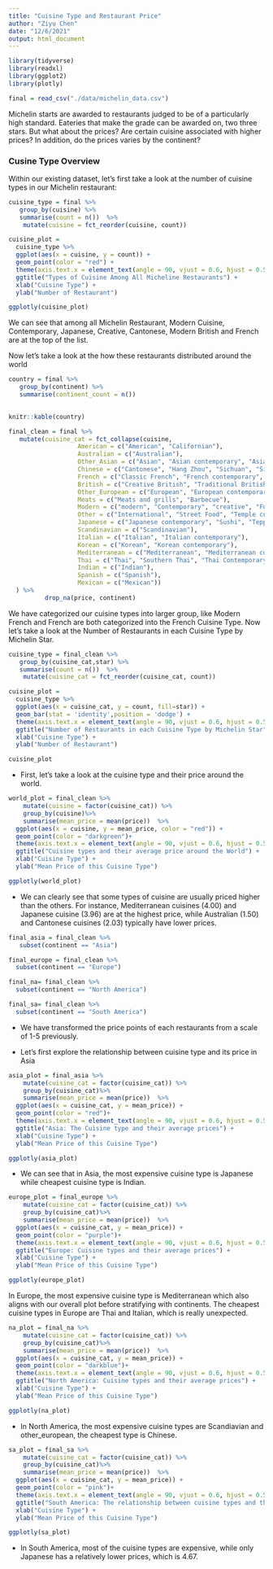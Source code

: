```yaml
---
title: "Cuisine Type and Restaurant Price"
author: "Ziyu Chen"
date: "12/6/2021"
output: html_document
---
```


```r

library(tidyverse)
library(readxl)
library(ggplot2)
library(plotly)

final = read_csv("./data/michelin_data.csv")

```

Michelin starts are awarded to restaurants judged to be of a particularly high standard. Eateries that make the grade can be awarded on, two three stars. But what about the prices? Are certain cuisine associated with higher prices? In addition, do the prices varies by the continent?

### Cusine Type Overview




Within our existing dataset, let's first take a look at the number of cuisine types in our Michelin restaurant:

```r
cuisine_type = final %>% 
   group_by(cuisine) %>% 
   summarise(count = n())  %>% 
    mutate(cuisine = fct_reorder(cuisine, count)) 

cuisine_plot = 
  cuisine_type %>%
  ggplot(aes(x = cuisine, y = count)) +
  geom_point(color = "red") + 
  theme(axis.text.x = element_text(angle = 90, vjust = 0.6, hjust = 0.5)) + 
  ggtitle("Types of Cuisine Among All Micheline Restaurants") +
  xlab("Cuisine Type") +
  ylab("Number of Restaurant") 

ggplotly(cuisine_plot)

```

We can see that among all Michelin Restaurant, Modern Cuisine, Contemporary, Japanese, Creative, Cantonese, Modern British and French are at the top of the list. 


Now let's take a look at the how these restaurants distributed around the world
```r
country = final %>% 
   group_by(continent) %>% 
   summarise(continent_count = n()) 
   

knitr::kable(country)
```



```r
final_clean = final %>%
   mutate(cuisine_cat = fct_collapse(cuisine,
                   American = c("American", "Californian"), 
                   Australian = c("Australian"),
                   Other_Asian = c("Asian", "Asian contemporary", "Asian influences", "Peranakan"),
                   Chinese = c("Cantonese", "Hang Zhou", "Sichuan", "Sichuan-Huai Yang", "Cantonese Roast Meats", "Fujian", "Hunanese and Sichuan", "Chinese", "Shanghainese", "Taiwanese", "Dim Sum", "Taizhou", "Noodles and congee"), 
                   French = c("Classic French", "French contemporary", "Creative French", "French", "Modern French"),
                   British = c("Creative British", "Traditional British", "Modern British"), 
                   Other_European = c("European", "European contemporary", "Austrian", "Danish", "Finnish"),
                   Meats = c("Meats and grills", "Barbecue"),
                   Modern = c("modern", "Contemporary", "creative", "Fusion", "Modern cuisine", "Creative", "Gastropub", "Innovative"), 
                   Other = c("International", "Street Food", "Temple cuisine", "Seafood", "Vegetarian", "Classic cuisine", "Market cuisine", "Regional cuisine", "Steakhouse", "Moroccan"), 
                   Japanese = c("Japanese contemporary", "Sushi", "Teppanyaki", "Japanese"),
                   Scandinavian = c("Scandinavian"),
                   Italian = c("Italian", "Italian contemporary"),
                   Korean = c("Korean", "Korean contemporary"), 
                   Mediterranean = c("Mediterranean", "Mediterranean cuisine"),
                   Thai = c("Thai", "Southern Thai", "Thai Contemporary"), 
                   Indian = c("Indian"), 
                   Spanish = c("Spanish"), 
                   Mexican = c("Mexican"))
  ) %>%
          drop_na(price, continent)  
```

We have categorized our cuisine types into larger group, like Modern French and French are both categorized into the French Cuisine Type. Now let's take a look at the Number of Restaurants in each Cuisine Type by Michelin Star. 
```r
cuisine_type = final_clean %>% 
   group_by(cuisine_cat,star) %>% 
   summarise(count = n())  %>% 
    mutate(cuisine_cat = fct_reorder(cuisine_cat, count)) 

cuisine_plot = 
  cuisine_type %>%
  ggplot(aes(x = cuisine_cat, y = count, fill=star)) +
  geom_bar(stat = 'identity',position = 'dodge') + 
  theme(axis.text.x = element_text(angle = 90, vjust = 0.6, hjust = 0.5)) + 
  ggtitle("Number of Restaurants in each Cuisine Type by Michelin Star") +
  xlab("Cuisine Type") +
  ylab("Number of Restaurant")

cuisine_plot

```




* First, let's take a look at the cuisine type and their price around the world. 

```r
world_plot = final_clean %>%
    mutate(cuisine = factor(cuisine_cat)) %>%
    group_by(cuisine)%>%
    summarise(mean_price = mean(price))  %>%
  ggplot(aes(x = cuisine, y = mean_price, color = "red")) + 
  geom_point(color = "darkgreen")+
  theme(axis.text.x = element_text(angle = 90, vjust = 0.6, hjust = 0.5)) + 
  ggtitle("Cuisine types and their average price around the World") +
  xlab("Cuisine Type") +
  ylab("Mean Price of this Cuisine Type") 

ggplotly(world_plot)
```



* We can clearly see that some types of cuisine are usually priced higher than the others. For instance, Mediterranean cuisines (4.00) and Japanese cuisine (3.96) are at the highest price, while Australian (1.50) and Cantonese cuisines (2.03) typically have lower prices.


```r
final_asia = final_clean %>%
   subset(continent == "Asia")
```

```r
final_europe = final_clean %>%
  subset(continent == "Europe")
```

```r
final_na= final_clean %>%
  subset(continent == "North America")
```

```r
final_sa= final_clean %>%
  subset(continent == "South America")
```

* We have transformed the price points of each restaurants from a scale of 1-5 previously. 

* Let's first explore the relationship between cuisine type and its price in Asia
```r
asia_plot = final_asia %>%
    mutate(cuisine_cat = factor(cuisine_cat)) %>%
    group_by(cuisine_cat)%>%
    summarise(mean_price = mean(price))  %>%
  ggplot(aes(x = cuisine_cat, y = mean_price)) + 
  geom_point(color = "red")+
  theme(axis.text.x = element_text(angle = 90, vjust = 0.6, hjust = 0.5)) + 
  ggtitle("Asia: The Cuisine type and their average prices") +
  xlab("Cuisine Type") +
  ylab("Mean Price of this Cuisine Type") 

ggplotly(asia_plot)

```
* We can see that in Asia, the most expensive cuisine type is Japanese while cheapest cuisine type is Indian. 

```r
europe_plot = final_europe %>%
    mutate(cuisine_cat = factor(cuisine_cat)) %>%
    group_by(cuisine_cat)%>%
    summarise(mean_price = mean(price))  %>%
  ggplot(aes(x = cuisine_cat, y = mean_price)) + 
  geom_point(color = "purple")+
  theme(axis.text.x = element_text(angle = 90, vjust = 0.6, hjust = 0.5)) + 
  ggtitle("Europe: Cuisine types and their average prices") +
  xlab("Cuisine Type") +
  ylab("Mean Price of this Cuisine Type") 

ggplotly(europe_plot)
```
In Europe, the most expensive cuisine type is Mediterranean which also aligns with our overall plot before stratifying with continents. The cheapest cuisine types in Europe are Thai and Italian, which is really unexpected. 

```r
na_plot = final_na %>%
    mutate(cuisine_cat = factor(cuisine_cat)) %>%
    group_by(cuisine_cat)%>%
    summarise(mean_price = mean(price))  %>%
  ggplot(aes(x = cuisine_cat, y = mean_price)) + 
  geom_point(color = "darkblue")+
  theme(axis.text.x = element_text(angle = 90, vjust = 0.6, hjust = 0.5)) + 
  ggtitle("North America: Cuisine types and their average prices") +
  xlab("Cuisine Type") +
  ylab("Mean Price of this Cuisine Type") 

ggplotly(na_plot)
```
* In North America, the most expensive cuisine types are Scandiavian and other_european, the cheapest type is Chinese. 




```r
sa_plot = final_sa %>%
    mutate(cuisine_cat = factor(cuisine_cat)) %>%
    group_by(cuisine_cat)%>%
    summarise(mean_price = mean(price))  %>%
  ggplot(aes(x = cuisine_cat, y = mean_price)) + 
  geom_point(color = "pink")+
  theme(axis.text.x = element_text(angle = 90, vjust = 0.6, hjust = 0.5)) + 
  ggtitle("South America: The relationship between cuisine types and their prices") +
  xlab("Cuisine Type") +
  ylab("Mean Price of this Cuisine Type") 

ggplotly(sa_plot)
```


* In South America, most of the cuisine types are expensive, while only Japanese has a relatively lower prices, which is 4.67. 




